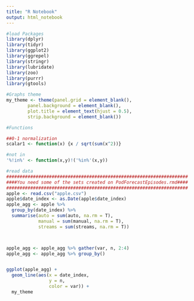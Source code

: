 ```yaml
---
title: "R Notebook"
output: html_notebook
---
```


```r
#load Packages
library(dplyr)
library(tidyr)
library(ggplot2)
library(ggrepel)
library(stringr)
library(lubridate)
library(zoo)
library(purrr)
library(gtools)
```

```r
#Graphs theme
my_theme <- theme(panel.grid = element_blank(),
        panel.background = element_blank(),
        plot.title = element_text(hjust = 0.5),
        strip.background = element_blank())

```


```r
#Functions

##0-1 normalization 
scalar1 <- function(x) {x / sqrt(sum(x^2))}

#not in
'%!in%' <- function(x,y)!('%in%'(x,y))

```


```r
#read data
####################################################################
####You need some of the sets created on PodForecastEpisodes.rmd####
####################################################################
apple <- read.csv("apple.csv")
apple$date_index <- as.Date(apple$date_index)
apple_agg <- apple %>% 
  group_by(date_index) %>%
  summarise(auto = sum(auto, na.rm = T),
            manual = sum(manual, na.rm = T),
            streams = sum(streams, na.rm = T))



apple_agg <- apple_agg %>% gather(var, n, 2:4)
apple_agg <- apple_agg %>% group_by()


ggplot(apple_agg) +
  geom_line(aes(x = date_index,
                y = n,
                color = var)) +
  my_theme
```


```r

```

